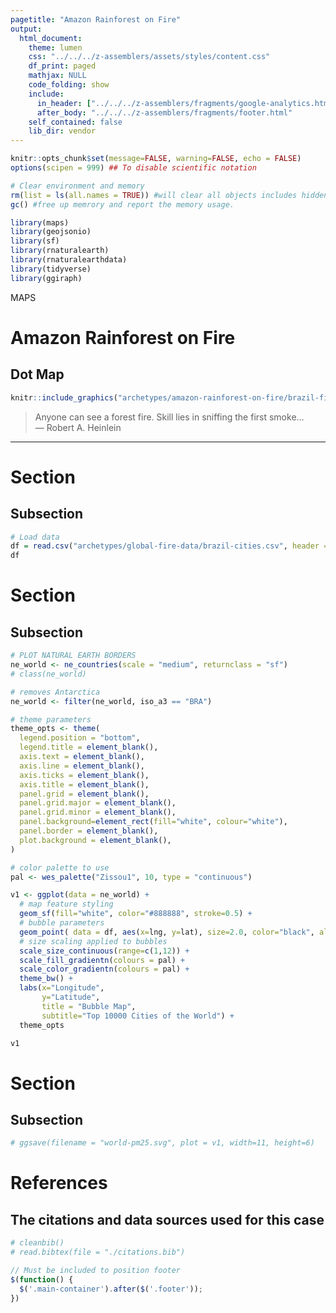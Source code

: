 ```yaml
---
pagetitle: "Amazon Rainforest on Fire"
output: 
  html_document:
    theme: lumen
    css: "../../../z-assemblers/assets/styles/content.css"
    df_print: paged
    mathjax: NULL
    code_folding: show
    include:
      in_header: ["../../../z-assemblers/fragments/google-analytics.html", "../../../z-assemblers/fragments/header.html"]
      after_body: "../../../z-assemblers/fragments/footer.html"
    self_contained: false
    lib_dir: vendor
---
```


```r

knitr::opts_chunk$set(message=FALSE, warning=FALSE, echo = FALSE)
options(scipen = 999) ## To disable scientific notation

# Clear environment and memory
rm(list = ls(all.names = TRUE)) #will clear all objects includes hidden objects.
gc() #free up memrory and report the memory usage.

library(maps)
library(geojsonio)
library(sf)
library(rnaturalearth)
library(rnaturalearthdata)
library(tidyverse)
library(ggiraph)

```

<div class="activity">
MAPS  
</div>

# Amazon Rainforest on Fire
## Dot Map


```r

knitr::include_graphics("archetypes/amazon-rainforest-on-fire/brazil-fires.jpg", dpi=300)

```

> Anyone can see a forest fire. Skill lies in sniffing the first smoke...\
--- Robert A. Heinlein

***

# Section
## Subsection

```r

# Load data
df = read.csv("archetypes/global-fire-data/brazil-cities.csv", header = TRUE, stringsAsFactors = FALSE)
df

```


# Section
## Subsection


```r

# PLOT NATURAL EARTH BORDERS
ne_world <- ne_countries(scale = "medium", returnclass = "sf")
# class(ne_world)

# removes Antarctica
ne_world <- filter(ne_world, iso_a3 == "BRA") 

# theme parameters
theme_opts <- theme(
  legend.position = "bottom",
  legend.title = element_blank(),
  axis.text = element_blank(),
  axis.line = element_blank(),
  axis.ticks = element_blank(),
  axis.title = element_blank(),
  panel.grid = element_blank(),
  panel.grid.major = element_blank(),
  panel.grid.minor = element_blank(),
  panel.background=element_rect(fill="white", colour="white"),
  panel.border = element_blank(),
  plot.background = element_blank(),
)

# color palette to use
pal <- wes_palette("Zissou1", 10, type = "continuous")

v1 <- ggplot(data = ne_world) +
  # map feature styling
  geom_sf(fill="white", color="#888888", stroke=0.5) +
  # bubble parameters
  geom_point( data = df, aes(x=lng, y=lat), size=2.0, color="black", alpha=0.8) +
  # size scaling applied to bubbles
  scale_size_continuous(range=c(1,12)) +
  scale_fill_gradientn(colours = pal) + 
  scale_color_gradientn(colours = pal) + 
  theme_bw() +
  labs(x="Longitude",
       y="Latitude",
       title = "Bubble Map", 
       subtitle="Top 10000 Cities of the World") +
  theme_opts

v1

```

# Section
## Subsection

```r

# ggsave(filename = "world-pm25.svg", plot = v1, width=11, height=6)

```



# References
## The citations and data sources used for this case


```r

# cleanbib()
# read.bibtex(file = "./citations.bib")

```



```js

// Must be included to position footer
$(function() {
  $('.main-container').after($('.footer'));
})

```

